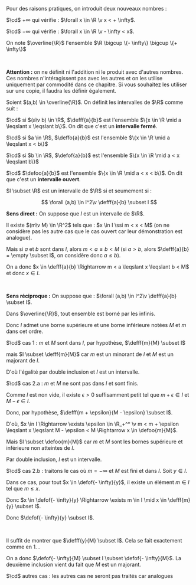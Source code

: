 

<Item type='definition' titre='droite réelle achevée'>

Pour des raisons pratiques, on introduit deux nouveaux nombres :

$\cd$ $+ \infty$ qui vérifie : $\forall x \in \R \v x < + \infty$.

$\cd$ $- \infty$ qui vérifie : $\forall x \in \R \v - \infty < x$.

On note $\overline{\R}$ l'ensemble $\R \bigcup \{- \infty\} \bigcup \{+ \infty\}$

<br/>

**Attention :** on ne définit ni l'addition ni le produit avec d'autres nombres. Ces nombres n'intéragissent pas avec les autres et on les utilise uniquement par commodité dans ce chapitre. Si vous souhaitez les utiliser sur une copie, il faudra les définir également.
</Item>


<Item type='definition' titre='intervalle' searchDesc="ensemble réels">

Soient $(a,b) \in \overline{\R}$. On définit les intervalles de $\R$ comme suit :

$\cd$ si $(a\v b) \in \R$, $\defff{a}{b}$ est l'ensemble $\{x \in \R \mid a \leqslant x \leqslant b\}$. On dit que c'est un **intervalle fermé**.


$\cd$ si $a \in \R$, $\deffo{a}{b}$ est l'ensemble $\{x \in \R \mid a \leqslant x < b\}$


$\cd$ si $b \in \R$, $\defof{a}{b}$ est l'ensemble $\{x \in \R \mid a < x \leqslant b\}$


$\cd$ $\defoo{a}{b}$ est l'ensemble $\{x \in \R \mid a < x < b\}$. On dit que c'est un **intervalle ouvert**.
</Item>

<Item type='proposition' titre='caractérisation des intervalles' searchDesc="ensemble réels">

$I \subset \R$ est un intervalle de $\R$ si et seumement si : 

$$
\forall (a,b) \in I^2\v \defff{a}{b} \subset I
$$
</Item>

<Hideable type='démonstration' titre=''>

**Sens direct :** On suppose que $I$ est un intervalle de $\R$. 

Il existe $(m\v M) \in \R^2$ tels que : $x \in I \ssi m < x < M$ (on ne considère pas les autre cas que le cas ouvert car leur démonstration est analogue). 

Mais si $a$ et $b$ sont dans $I$, alors $m < a \leqslant b < M$ (si $a > b$, alors $\defff{a}{b} = \empty \subset I$, on considère donc $a \leqslant b$). 

On a donc $x \in \defff{a}{b} \Rightarrow m < a \leqslant x \leqslant b < M$ et donc $x \in I$.

<br/>

**Sens réciproque :** On suppose que : $\forall (a,b) \in I^2\v \defff{a}{b} \subset I$. 

Dans $\overline{\R}$, tout ensemble est borné par les infinis. 

Donc $I$ admet une borne supérieure et une borne inférieure notées $M$ et $m$ dans cet ordre. 

$\cd$ cas 1 : $m$ et $M$ sont dans $I$, par hypothèse, $\defff{m}{M} \subset I$ 

mais $I \subset \defff{m}{M}$ car $m$ est un minorant de $I$ et $M$ est un majorant de $I$.

D'où l'égalité par double inclusion et $I$ est un intervalle.

$\cd$ cas 2.a : $m$ et $M$ ne sont pas dans $I$ et sont finis. 

Comme $I$ est non vide, il existe $\epsilon > 0$ suffisamment petit tel que $m + \epsilon \in I$ et $M - \epsilon \in I$. 

Donc, par hypothèse, $\defff{m + \epsilon}{M - \epsilon} \subset I$. 

D'où, $x \in I \Rightarrow  \exists \epsilon \in \R_+^* \v m < m + \epsilon \leqslant x \leqslant M - \epsilon < M \Rightarrow x \in \defoo{m}{M}$. 

Mais $I \subset \defoo{m}{M}$ car $m$ et $M$ sont les bornes supérieure et inférieure non atteintes de $I$. 

Par double inclusion, $I$ est un intervalle.

$\cd$ cas 2.b : traitons le cas où $m = - \infty$ et $M$ est fini et dans $I$. Soit $y \in I$.

Dans ce cas, pour tout $x \in \defof{- \infty}{y}$, il existe un élément $m \in I$ tel que $m \leqslant x$.

Donc $x \in \defof{- \infty}{y} \Rightarrow \exists m \in I \mid x \in \defff{m}{y} \subset I$. 

Donc $\defof{- \infty}{y} \subset I$. 

<br/>

Il suffit de montrer que $\defff{y}{M} \subset I$. Cela se fait exactement comme en 1. .

On a donc $\defof{- \infty}{M}  \subset I \subset \defof{- \infty}{M}$. La deuxième inclusion vient du fait que $M$ est un majorant.


$\cd$ autres cas : les autres cas ne seront pas traités car analogues
</Hideable>
